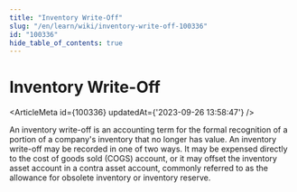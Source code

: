 ```yaml
---
title: "Inventory Write-Off"
slug: "/en/learn/wiki/inventory-write-off-100336"
id: "100336"
hide_table_of_contents: true
---
```



# Inventory Write-Off

<ArticleMeta id={100336} updatedAt={'2023-09-26 13:58:47'} />
<div className='border-solid border-b border-t-0 my-4 border-[var(--ifm-color-gray-300)]' />

An inventory write-off is an accounting term for the formal recognition of a portion of a company's inventory that no longer has value. An inventory write-off may be recorded in one of two ways. It may be expensed directly to the cost of goods sold (COGS) account, or it may offset the inventory asset account in a contra asset account, commonly referred to as the allowance for obsolete inventory or inventory reserve.
